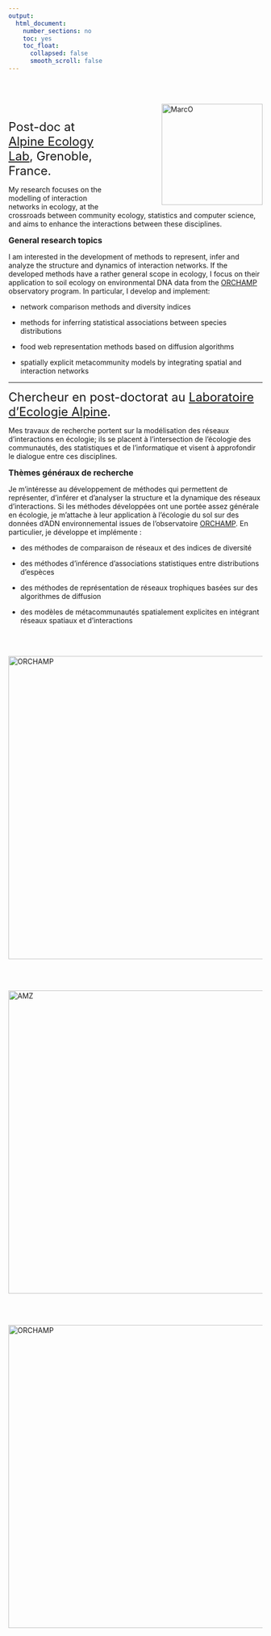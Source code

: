 ```yaml
---
output:
  html_document:
    number_sections: no
    toc: yes
    toc_float:
      collapsed: false
      smooth_scroll: false
---
```


<br/><br/>

[<img src="pictures/ohlmann.png" alt="MarcO" align="right" style="width:200px; margin-left:100px;">](about.html)

<br/>

<FONT size="5pt"> Post-doc at [Alpine Ecology Lab](https://leca.osug.fr/), Grenoble, France. </FONT>

My research focuses on the modelling of interaction networks in ecology, at the crossroads between community ecology, statistics and computer science, and aims to enhance the interactions between these disciplines.

<FONT size="3pt"> **General research topics** </FONT>

I am interested in the development of methods to represent, infer and analyze the structure and dynamics of interaction networks. If the developed methods have a rather general scope in ecology, I focus on their application to soil ecology on environmental DNA data from the [ORCHAMP](https://orchamp.osug.fr/home) observatory program. 
In particular, I develop and implement:

- network comparison methods and diversity indices 

- methods for inferring statistical associations between species distributions

- food web representation methods based on diffusion algorithms

- spatially explicit metacommunity models by integrating spatial and interaction networks

<hr>

<FONT size="5pt"> Chercheur en post-doctorat au [Laboratoire d'Ecologie Alpine](https://leca.osug.fr/). </FONT>

Mes travaux de recherche portent sur la modélisation des réseaux d'interactions en écologie; ils se placent à l'intersection de l'écologie des communautés, des statistiques et de l'informatique et visent à approfondir le dialogue entre ces disciplines.

<FONT size="3pt"> **Thèmes généraux de recherche** </FONT>

Je m'intéresse au développement de méthodes qui permettent de représenter, d'inférer et d'analyser la structure et la dynamique des réseaux d'interactions. Si les méthodes développées ont une portée assez générale en écologie, je m'attache à leur application à l'écologie du sol sur des données d'ADN environnemental issues de l'observatoire [ORCHAMP](https://orchamp.osug.fr/home). 
En particulier, je développe et implémente :

- des méthodes de comparaison de réseaux et des indices de diversité 

- des méthodes d'inférence d'associations statistiques entre distributions d'espèces

- des méthodes de représentation de réseaux trophiques basées sur des algorithmes de diffusion

- des modèles de métacommunautés spatialement explicites en intégrant réseaux spatiaux et d'interactions

<br/><br/>

<img src="pictures/edge_bundle_metaweb_labels.png" alt="ORCHAMP" align="center" style="width:600px;">

<br/><br/>

<img src="pictures/IMG_5653.jpg" alt="AMZ" align="center" style="width:600px;">


<br/><br/>

<img src="pictures/metaweb_vrtb.png" alt="ORCHAMP" align="center" style="width:600px;">